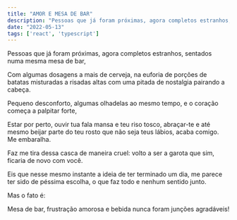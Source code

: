 ```yaml
---
title: "AMOR E MESA DE BAR"
description: "Pessoas que já foram próximas, agora completos estranhos, sentados numa mesma mesa de bar."
date: "2022-05-13"
tags: ['react', 'typescript']
---
```


Pessoas que já foram próximas, agora completos estranhos, sentados numa mesma mesa de bar,

Com algumas dosagens a mais de cerveja, na euforia de porções de batatas misturadas a risadas altas com uma pitada de nostalgia pairando a cabeça.

Pequeno desconforto, algumas olhadelas ao mesmo tempo, e o coração começa a palpitar forte,

Estar por perto, ouvir tua fala mansa e teu riso tosco, abraçar-te e até mesmo beijar parte do teu rosto que não seja teus lábios, acaba comigo. Me embaralha.

Faz me tira dessa casca de maneira cruel: volto a ser a garota que sim, ficaria de novo com você.

Eis que nesse mesmo instante a ideia de ter terminado um dia, me parece ter sido de péssima escolha, o que faz todo e nenhum sentido junto.

Mas o fato é:

Mesa de bar, frustração amorosa e bebida nunca foram junções agradáveis!